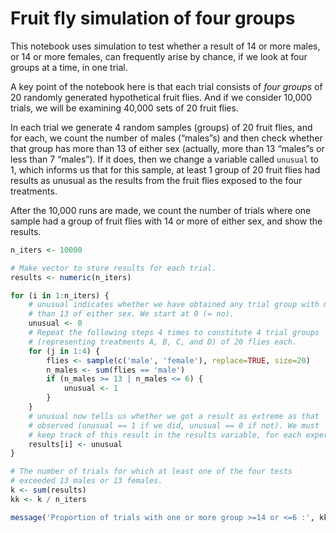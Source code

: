 # Fruit fly simulation of four groups


This notebook uses simulation to test whether a result of 14 or more
males, or 14 or more females, can frequently arise by chance, if we look
at four groups at a time, in one trial.

A key point of the notebook here is that each trial consists of *four
groups* of 20 randomly generated hypothetical fruit flies. And if we
consider 10,000 trials, we will be examining 40,000 sets of 20 fruit
flies.

In each trial we generate 4 random samples (groups) of 20 fruit flies,
and for each, we count the number of males (“males”s) and then check
whether that group has more than 13 of either sex (actually, more than
13 “males”s or less than 7 “males”). If it does, then we change a
variable called `unusual` to 1, which informs us that for this sample,
at least 1 group of 20 fruit flies had results as unusual as the results
from the fruit flies exposed to the four treatments.

After the 10,000 runs are made, we count the number of trials where one
sample had a group of fruit flies with 14 or more of either sex, and
show the results.

```r
n_iters <- 10000

# Make vector to store results for each trial.
results <- numeric(n_iters)

for (i in 1:n_iters) {
    # unusual indicates whether we have obtained any trial group with more
    # than 13 of either sex. We start at 0 (= no).
    unusual <- 0
    # Repeat the following steps 4 times to constitute 4 trial groups
    # (representing treatments A, B, C, and D) of 20 flies each.
    for (j in 1:4) {
        flies <- sample(c('male', 'female'), replace=TRUE, size=20)
        n_males <- sum(flies == 'male')
        if (n_males >= 13 | n_males <= 6) {
            unusual <- 1
        }
    }
    # unusual now tells us whether we got a result as extreme as that
    # observed (unusual == 1 if we did, unusual == 0 if not). We must
    # keep track of this result in the results variable, for each experiment.
    results[i] <- unusual
}

# The number of trials for which at least one of the four tests
# exceeded 13 males or 13 females.
k <- sum(results)
kk <- k / n_iters

message('Proportion of trials with one or more group >=14 or <=6 :', kk)
```
